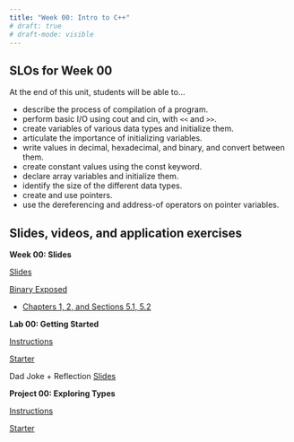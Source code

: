 ```yaml
---
title: "Week 00: Intro to C++"
# draft: true
# draft-mode: visible
---
```


## SLOs for Week 00

At the end of this unit, students will be able to...

-   describe the process of compilation of a program.
-   perform basic I/O using cout and cin, with `<<` and `>>`.
-   create variables of various data types and initialize them.
-   articulate the importance of initializing variables.
-   write values in decimal, hexadecimal, and binary, and convert between them.
-   create constant values using the const keyword.
-   declare array variables and initialize them.
-   identify the size of the different data types.
-   create and use pointers.
-   use the dereferencing and address-of operators on pointer variables.

## Slides, videos, and application exercises

:::::: slide-deck
**Week 00: Slides**

::: slides
[Slides](https://docs.google.com/presentation/u/1/d/1P8PvEMAZsOK85w_vDgjgc9MTG5jADufl6RvGtUXpMLM/edit){target="_blank"}
:::

::: source
[Binary Exposed](https://integer.exposed/#0x0008){target="_blank"}
:::

```{=html}
<!-- ::: source
[Code from Class](https://calvincollege-my.sharepoint.com/:f:/g/personal/vtn2_calvin_edu/Eredz2bHiShCtI0CVssiaggB8tUES6QbacEf2cc4PBhTgQ?e=uoV7Uu)
::: -->
```

::: reading
-   [Chapters 1, 2, and Sections 5.1, 5.2](https://runestone.academy/runestone/books/published/cpp4python/index.html){target="_blank"}
:::

```{=html}
<!-- ::: video
[Video](https://youtu.be/_YqEHZccujc)
:::
-->
```
::::::

<!-- ## Lab -->

:::::: lab
**Lab 00: Getting Started**

::: instructions
[Instructions](/labs/lab00.qmd)
:::

::: starter
[Starter](https://classroom.github.com/a/AloYXnvi){target="_blank"}
:::

::: slides
Dad Joke + Reflection [Slides](/slides/lab00-slides.qmd)
:::
::::::

<!-- ## Homework assignments -->

::::: homework
**Project 00: Exploring Types**

::: instructions
[Instructions](/projects/proj00.qmd)
:::

```{=html}
<!-- ::: source
[Source](){target="_blank"}
::: -->
```

::: starter
[Starter](https://classroom.github.com/a/9zWMVZS5){target="_blank"}
:::
:::::